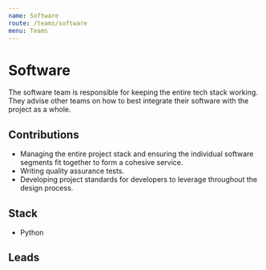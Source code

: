 ```yaml
---
name: Software
route: /teams/software
menu: Teams
---
```



# Software

The software team is responsible for keeping the entire tech stack working. They advise other teams on how to best integrate their software with the project as a whole.

## Contributions

- Managing the entire project stack and ensuring the individual software segments fit together to form a cohesive service.
- Writing quality assurance tests.
- Developing project standards for developers to leverage throughout the design process.

## Stack

- Python

## Leads

<div style={{display:"flex", padding: "10px", borderRadius: "7px", width: "100%", flexWrap:"wrap"}}>
<Contact name="Miles Aikens" github="snekiam" />
<Contact name="Jason Ku" github="Jason-Ku" />
</div>
